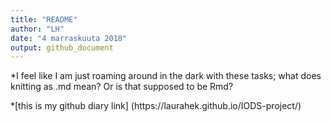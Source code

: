 ```yaml
---
title: "README"
author: "LH"
date: "4 marraskuuta 2018"
output: github_document
---
```


*I feel like I am just roaming around in the dark with these tasks; what does knitting as .md mean? Or is that supposed to be Rmd? 

*[this is my github diary link] (https://laurahek.github.io/IODS-project/)

